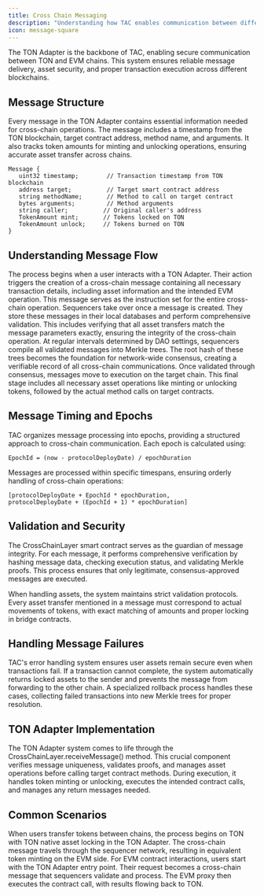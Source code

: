 ```yaml
---
title: Cross Chain Messaging
description: "Understanding how TAC enables communication between different blockchains"
icon: message-square
---
```


The TON Adapter is the backbone of TAC, enabling secure communication between TON and EVM chains. This system ensures reliable message delivery, asset security, and proper transaction execution across different blockchains.

## Message Structure

Every message in the TON Adapter contains essential information needed for cross-chain operations. The message includes a timestamp from the TON blockchain, target contract address, method name, and arguments. It also tracks token amounts for minting and unlocking operations, ensuring accurate asset transfer across chains.

```solidity
Message {
   uint32 timestamp;        // Transaction timestamp from TON blockchain
   address target;          // Target smart contract address
   string methodName;       // Method to call on target contract
   bytes arguments;         // Method arguments
   string caller;          // Original caller's address
   TokenAmount mint;       // Tokens locked on TON
   TokenAmount unlock;     // Tokens burned on TON
}
```

## Understanding Message Flow

<Steps>
<Step title="Message Creation">
The process begins when a user interacts with a TON Adapter. Their action triggers the creation of a cross-chain message containing all necessary transaction details, including asset information and the intended EVM operation. This message serves as the instruction set for the entire cross-chain operation.
</Step>

<Step title="Sequencer Processing">
  Sequencers take over once a message is created. They store these messages in
  their local databases and perform comprehensive validation. This includes
  verifying that all asset transfers match the message parameters exactly,
  ensuring the integrity of the cross-chain operation.
</Step>

<Step title="Tree Formation">
  At regular intervals determined by DAO settings, sequencers compile all
  validated messages into Merkle trees. The root hash of these trees becomes the
  foundation for network-wide consensus, creating a verifiable record of all
  cross-chain communications.
</Step>

<Step title="Message Execution">
Once validated through consensus, messages move to execution on the target chain. This final stage includes all necessary asset operations like minting or unlocking tokens, followed by the actual method calls on target contracts.
</Step>
</Steps>

## Message Timing and Epochs

TAC organizes message processing into epochs, providing a structured approach to cross-chain communication. Each epoch is calculated using:

```
EpochId = (now - protocolDeployDate) / epochDuration
```

Messages are processed within specific timespans, ensuring orderly handling of cross-chain operations:

```
[protocolDeployDate + EpochId * epochDuration,
protocolDeployDate + (EpochId + 1) * epochDuration]
```

## Validation and Security

The CrossChainLayer smart contract serves as the guardian of message integrity. For each message, it performs comprehensive verification by hashing message data, checking execution status, and validating Merkle proofs. This process ensures that only legitimate, consensus-approved messages are executed.

When handling assets, the system maintains strict validation protocols. Every asset transfer mentioned in a message must correspond to actual movements of tokens, with exact matching of amounts and proper locking in bridge contracts.

## Handling Message Failures

TAC's error handling system ensures user assets remain secure even when transactions fail. If a transaction cannot complete, the system automatically returns locked assets to the sender and prevents the message from forwarding to the other chain. A specialized rollback process handles these cases, collecting failed transactions into new Merkle trees for proper resolution.

## TON Adapter Implementation

The TON Adapter system comes to life through the CrossChainLayer.receiveMessage() method. This crucial component verifies message uniqueness, validates proofs, and manages asset operations before calling target contract methods. During execution, it handles token minting or unlocking, executes the intended contract calls, and manages any return messages needed.

## Common Scenarios

<Steps>
<Step title="Token Transfers">
When users transfer tokens between chains, the process begins on TON with TON native asset locking in the TON Adapter. The cross-chain message travels through the sequencer network, resulting in equivalent token minting on the EVM side.
</Step>

<Step title="Contract Interactions">
For EVM contract interactions, users start with the TON Adapter entry point. Their request becomes a cross-chain message that sequencers validate and process. The EVM proxy then executes the contract call, with results flowing back to TON.
</Step>
</Steps>
